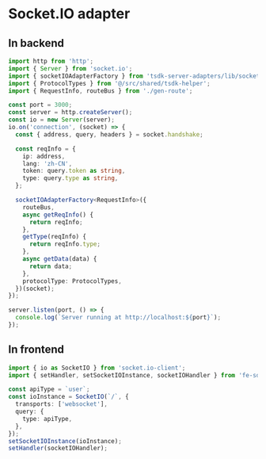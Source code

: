 # Socket.IO adapter

## In backend

```ts copy
import http from 'http';
import { Server } from 'socket.io';
import { socketIOAdapterFactory } from 'tsdk-server-adapters/lib/socket.io-adapter';
import { ProtocolTypes } from '@/src/shared/tsdk-helper';
import { RequestInfo, routeBus } from './gen-route';

const port = 3000;
const server = http.createServer();
const io = new Server(server);
io.on('connection', (socket) => {
  const { address, query, headers } = socket.handshake;

  const reqInfo = {
    ip: address,
    lang: 'zh-CN',
    token: query.token as string,
    type: query.type as string,
  };

  socketIOAdapterFactory<RequestInfo>({
    routeBus,
    async getReqInfo() {
      return reqInfo;
    },
    getType(reqInfo) {
      return reqInfo.type;
    },
    async getData(data) {
      return data;
    },
    protocolType: ProtocolTypes,
  })(socket);
});

server.listen(port, () => {
  console.log(`Server running at http://localhost:${port}`);
});
```

## In frontend

```ts
import { io as SocketIO } from 'socket.io-client';
import { setHandler, setSocketIOInstance, socketIOHandler } from 'fe-sdk';

const apiType = `user`;
const ioInstance = SocketIO(`/`, {
  transports: ['websocket'],
  query: {
    type: apiType,
  },
});
setSocketIOInstance(ioInstance);
setHandler(socketIOHandler);
```
